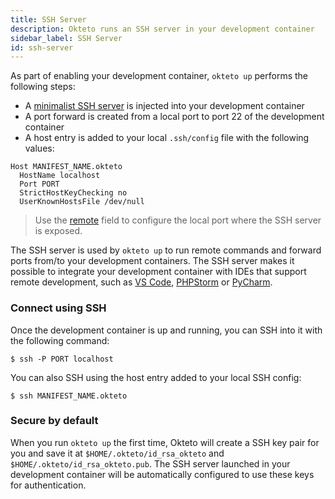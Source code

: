 ```yaml
---
title: SSH Server
description: Okteto runs an SSH server in your development container
sidebar_label: SSH Server
id: ssh-server
---
```


As part of enabling your development container, `okteto up` performs the following steps:

- A [minimalist SSH server](https://github.com/okteto/remote) is injected into your development container
- A port forward is created from a local port to port 22 of the development container
- A host entry is added to your local `.ssh/config` file with the following values:

```
Host MANIFEST_NAME.okteto
  HostName localhost
  Port PORT
  StrictHostKeyChecking no
  UserKnownHostsFile /dev/null
```

> Use the [remote](/docs/reference/manifest/#remote-integer-optional) field to configure the local port where the SSH server is exposed.

The SSH server is used by `okteto up` to run remote commands and forward ports from/to your development containers.
The SSH server makes it possible to integrate your development container with IDEs that support remote development, such as [VS Code](https://marketplace.visualstudio.com/items?itemName=okteto.remote-kubernetes), [PHPStorm](https://confluence.jetbrains.com/pages/viewpage.action?pageId=57294700) or [PyCharm](https://www.jetbrains.com/help/pycharm/remote-debugging-with-product.html).

### Connect using SSH

Once the development container is up and running, you can SSH into it with the following command:

```console
$ ssh -P PORT localhost
```

You can also SSH using the host entry added to your local SSH config:

```console
$ ssh MANIFEST_NAME.okteto
```

### Secure by default

When you run `okteto up` the first time, Okteto will create a SSH key pair for you and save it at `$HOME/.okteto/id_rsa_okteto` and `$HOME/.okteto/id_rsa_okteto.pub`.
The SSH server launched in your development container will be automatically configured to use these keys for authentication.
